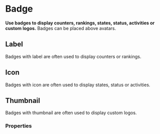 # Badge

**Use badges to display counters, rankings, states, status, activities or custom logos.**
Badges can be placed above avatars.

## Label

Badges with label are often used to display counters or rankings.

<DemoBlock orientation="horizontal" demo="label" />

## Icon

Badges with icon are often used to display states, status or activities.

<DemoBlock orientation="horizontal" demo="icon" />

## Thumbnail

Badges with thumbnail are often used to display custom logos.

<DemoBlock orientation="horizontal" demo="thumbnail" />

### Properties

<PropTable component="Badge" />
